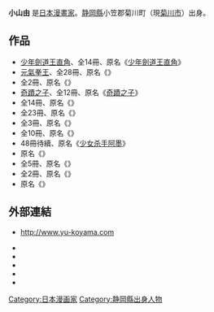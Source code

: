 {{Infobox 漫畫家
|姓名 = 小山由
|畫像 = 
|畫像尺寸 = 
|附註 = 
|本名 = 
|日語原文 = 小山 ゆう
|羅馬字 =
|出生日期 = 1948年2月20日
|出生地點 = 
|逝世日期 = 
|逝世地點 = 
|國籍 = {{JPN}}
|職業 = [[漫畫家|漫畫家]]
|活躍時期 = 
|類型 = 
|代表作 = 
|獎項 = [[小學館漫畫賞|小學館漫畫賞]]第22回、第43回
|簽名 = 
|官方網站 = [http://www.yu-koyama.com {{lang|ja|小山ゆう 公式ホームページ}}]
}}
{{Japanese|japanese=小山 ゆう|kana=こやま ゆう|romaji=Koyama Yū}}
{{漫畫}}
'''小山由'''{{BD|1948年|2月20日|catIdx=Koyama Yuu}} 是[[日本|日本]][[漫畫家|漫畫家]]。[[静岡縣|静岡縣]]小笠郡菊川町（現[[菊川市|菊川市]]）出身。

==作品==
* [[少年劍道王直角|少年劍道王直角]]、全14冊、原名《[[少年劍道王直角|少年劍道王直角]]》
* [[元氣拳王|元氣拳王]]、全28冊、原名《{{link-ja|がんばれ元気|がんばれ元気}}》
* 全2冊、原名《{{lang|ja|いざ!竜馬}}》
* [[奇蹟之子|奇蹟之子]]、全12冊、原名《[[奇蹟之子|奇蹟之子]]》
* 全14冊、原名《{{lang|ja|スプリンター}}》
* 全23冊、原名《{{link-ja|お〜い!竜馬|お〜い!竜馬}}》
* 全3冊、原名《{{lang|ja|チェンジ}}》
* 全10冊、原名《{{lang|ja|ももたろう}}》
* 48冊待續、原名《[[少女杀手阿墨|少女杀手阿墨]]》
* 原名《{{link-ja|AZUMI〜あずみ〜|AZUMI (漫画)}}》
* 全5冊、原名《{{lang|ja|風の三郎}}》
* 全2冊、原名《{{lang|ja|サムライ数馬}}》
* 原名《{{lang|ja|原宿ストーリー}}》

==外部連結==
* {{ja}} http://www.yu-koyama.com {{Wayback|url=http://www.yu-koyama.com/ |date=20110208223927 }}
* {{PreViewBook|小學館-名作|26|がんばれ元気}}
* {{PreViewBook|小學館|4091200311|おれは直角（1）}}
* {{PreViewBook|小學館|4091212719|スプリンター（1）}}
* {{PreViewBook|小學館|4091835414|あずみ（1）}}
* {{PreViewBook|小學館|4091823416|ももたろう（1）}}
{{Japan-artist-stub}}
{{DEFAULTSORT:Koyama Yuu}}
[[Category:日本漫画家|Category:日本漫画家]]
[[Category:静岡縣出身人物|Category:静岡縣出身人物]]
